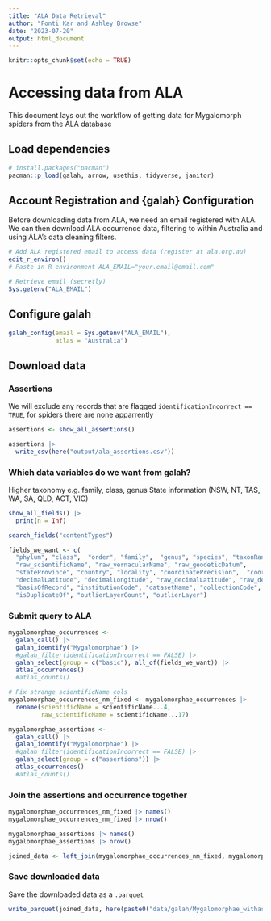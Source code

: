 ```yaml
---
title: "ALA Data Retrieval"
author: "Fonti Kar and Ashley Browse"
date: "2023-07-20"
output: html_document
---
```


```r
knitr::opts_chunk$set(echo = TRUE)
```

# Accessing data from ALA

This document lays out the workflow of getting data for Mygalomorph spiders from the ALA database 

## Load dependencies

```r
# install.packages("pacman")
pacman::p_load(galah, arrow, usethis, tidyverse, janitor)
```

## Account Registration and {galah} Configuration 

Before downloading data from ALA, we need an email registered with ALA. We can then download ALA occurrence data, filtering to within Australia and using ALA's data cleaning filters.

```r
# Add ALA registered email to access data (register at ala.org.au)
edit_r_environ()
# Paste in R environment ALA_EMAIL="your.email@email.com"

# Retrieve email (secretly)
Sys.getenv("ALA_EMAIL")
```

## Configure galah
```r
galah_config(email = Sys.getenv("ALA_EMAIL"), 
             atlas = "Australia")
```

## Download data

### Assertions

We will exclude any records that are flagged `identificationIncorrect == TRUE`, for spiders there are none apparrently

```r
assertions <- show_all_assertions()

assertions |> 
  write_csv(here("output/ala_assertions.csv"))
```

### Which data variables do we want from galah?

<!-- AB to check with PB which columns we need  -->
Higher taxonomy e.g. family, class, genus
State information (NSW, NT, TAS, WA, SA, QLD, ACT, VIC)

```r
show_all_fields() |> 
  print(n = Inf)

search_fields("contentTypes")

fields_we_want <- c(
  "phylum", "class",  "order", "family",  "genus", "species", "taxonRank", "taxonID",
  "raw_scientificName", "raw_vernacularName", "raw_geodeticDatum",
  "stateProvince", "country", "locality", "coordinatePrecision",  "coordinateUncertaintyInMeters", 
  "decimalLatitude", "decimalLongitude", "raw_decimalLatitude", "raw_decimalLongitude", "verbatimCoordinates",
  "basisOfRecord", "institutionCode", "datasetName", "collectionCode", "recordedBy", "catalogNumber",
  "isDuplicateOf", "outlierLayerCount", "outlierLayer")
```

### Submit query to ALA

```r
mygalomorphae_occurrences <- 
  galah_call() |>                               
  galah_identify("Mygalomorphae") |>   
  #galah_filter(identificationIncorrect == FALSE) |> 
  galah_select(group = c("basic"), all_of(fields_we_want)) |> 
  atlas_occurrences() 
  #atlas_counts()

# Fix strange scientificName cols
mygalomorphae_occurrences_nm_fixed <- mygalomorphae_occurrences |> 
  rename(scientificName = scientificName...4,
         raw_scientificName = scientificName...17)

mygalomorphae_assertions <- 
  galah_call() |>                               
  galah_identify("Mygalomorphae") |>   
  #galah_filter(identificationIncorrect == FALSE) |> 
  galah_select(group = c("assertions")) |> 
  atlas_occurrences() 
  #atlas_counts()
```

### Join the assertions and occurrence together

```r
mygalomorphae_occurrences_nm_fixed |> names()
mygalomorphae_occurrences_nm_fixed |> nrow()

mygalomorphae_assertions |> names()
mygalomorphae_assertions |> nrow()

joined_data <- left_join(mygalomorphae_occurrences_nm_fixed, mygalomorphae_assertions, by = "recordID")
```

### Save downloaded data

Save the downloaded data as a `.parquet`

```r
write_parquet(joined_data, here(paste0("data/galah/Mygalomorphae_withassertions_", Sys.Date(), "_ALA.parquet")))
```





